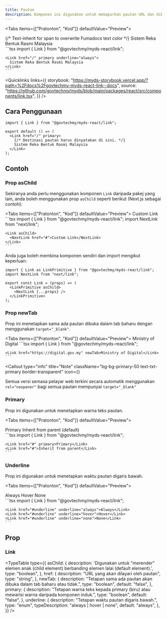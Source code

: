 ```yaml
---
title: Pautan
description: Komponen ini digunakan untuk memaparkan pautan URL dan dibina berdasarkan elemen HTML <a>.
---
```



<Tabs items={["Pratonton", "Kod"]} defaultValue="Preview">
  <Tab value="Pratonton">
    <div className="justify-center relative not-prose">
      <Link href="/" primary underline="always">
        {/* Text-inherit for span to overwrite Fumadocs text color */}
        <span className="text-inherit">Sistem Reka Bentuk Rasmi Malaysia</span>
      </Link>
    </div>
  </Tab>
  <Tab value="Kod">
    ```tsx 
    import { Link } from "@govtechmy/myds-react/link";

    <Link href="/" primary underline="always">
      Sistem Reka Bentuk Rasmi Malaysia
    </Link>
    ```

  </Tab>
</Tabs>

<Quicklinks
  links={{
    storybook:
      "https://myds-storybook.vercel.app/?path=%2Fdocs%2Fgovtechmy-myds-react-link--docs",
    source:
      "https://github.com/govtechmy/myds/blob/main/packages/react/src/components/link.tsx",
  }}
/>

## Cara Penggunaan

```tsx copy
import { Link } from "@govtechmy/myds-react/link";
```

```tsx copy title="Anatomi"
export default () => (
  <Link href="/" primary>
    {/* Destinasi pautan harus dinyatakan di sini. */}
    Sistem Reka Bentuk Rasmi Malaysia
  </Link>
);
```

## Contoh

### Prop asChild

Sekiranya anda perlu menggunakan komponen `Link` daripada pakej yang lain, anda boleh
menggunakan prop `asChild` seperti berikut (Next.js sebagai contoh):

<Tabs items={["Pratonton", "Kod"]} defaultValue="Preview">
  <Tab value="Pratonton">
    <Link asChild>
      <NextLink href="#using-aschild-for-custom-links">
        Custom Link
      </NextLink>
    </Link>
  </Tab>
  <Tab value="Kod">
    ```tsx 
    import { Link } from "@govtechmy/myds-react/link";
    import NextLink from "next/link";

    <Link asChild>
      <NextLink href="#">Custom Link</NextLink>
    </Link>
    ```

  </Tab>
</Tabs>

Anda juga boleh membina komponen sendiri dan import mengikut keperluan:

```tsx
import { Link as LinkPrimitive } from "@govtechmy/myds-react/link";
import NextLink from "next/link";

export const Link = (props) => (
  <LinkPrimitive asChild>
    <NextLink {...props} />
  </LinkPrimitive>
);
```

### Prop newTab

Prop ini menetapkan sama ada pautan dibuka dalam tab baharu dengan menggunakan `target="_blank"`.

<Tabs items={["Pratonton", "Kod"]} defaultValue="Preview">
  <Tab value="Pratonton">
    <Link href="https://digital.gov.my" newTab>Ministry of Digital</Link>
  </Tab>
  <Tab value="Kod">
    ```tsx 
    import { Link } from "@govtechmy/myds-react/link";

    <Link href="https://digital.gov.my" newTab>Ministry of Digital</Link>
    ```

  </Tab>
</Tabs>

<Callout
  type="info"
  title="Note"
  className="bg-bg-primary-50 text-txt-primary border-transparent"
  icon={<InfoIcon className="size-5" />}
>
  Semua versi semasa pelayar web terkini secara automatik menggunakan
  `rel="noopener"` bagi semua pautan mempunyai `target="_blank"`
</Callout>

### Primary

Prop ini digunakan untuk menetapkan warna teks pautan.

<Tabs items={["Pratonton", "Kod"]} defaultValue="Preview">
  <Tab value="Pratonton">
    <div className="space-y-2">
      <div className="flex justify-center items-center gap-2">
        <Link href="#primary" primary>Primary</Link>
        <Link href="#primary">Inherit from parent (default)</Link>
      </div>
    </div>
  </Tab>
  <Tab value="Kod">
    ```tsx 
    import { Link } from "@govtechmy/myds-react/link";

    <Link href="#" primary>Primary</Link>
    <Link href="#">Inherit from parent</Link>
    ```

  </Tab>
</Tabs>

### Underline

Prop ini digunakan untuk menetapkan waktu pautan digaris bawah.

<Tabs items={["Pratonton", "Kod"]} defaultValue="Preview">
  <Tab value="Pratonton">
    <div className="space-y-2">
      <div className="flex justify-center items-center h-fit gap-2 not-prose">
        <Link href="#underline" underline="always" >Always</Link>
        <Link href="#underline" underline="hover" >Hover</Link>
        <Link href="#underline" underline="none" >None</Link>
      </div>
    </div>
  </Tab>
  <Tab value="Kod">
    ```tsx 
    import { Link } from "@govtechmy/myds-react/link";

    <Link href="#underline" underline="always">Always</Link>
    <Link href="#underline" underline="hover">Hover</Link>
    <Link href="#underline" underline="none">None</Link>
    ```

  </Tab>
</Tabs>

## Prop

### Link

<TypeTable
  type={{
    asChild: {
      description:
        'Digunakan untuk "merender" elemen anak (child element) berbanding elemen lalai (default element).',
      type: "boolean",
    },
    href: {
      description: "URL yang akan dilayari oleh pautan",
      type: "string",
    },
    newTab: {
      description:
        "Tetapan sama ada pautan akan dibuka dalam tab baharu atau tidak.",
      type: "boolean",
      default: "false",
    },
    primary: {
      description:
        "Tetapan warna teks kepada primary (biru) atau mewarisi warna daripada komponen induk.",
      type: "boolean",
      default: "false",
    },
    underline: {
      description: "Tetapan waktu pautan digaris bawah.",
      type: "enum",
      typeDescription: "always | hover | none",
      default: "always",
    },
  }}
/>
